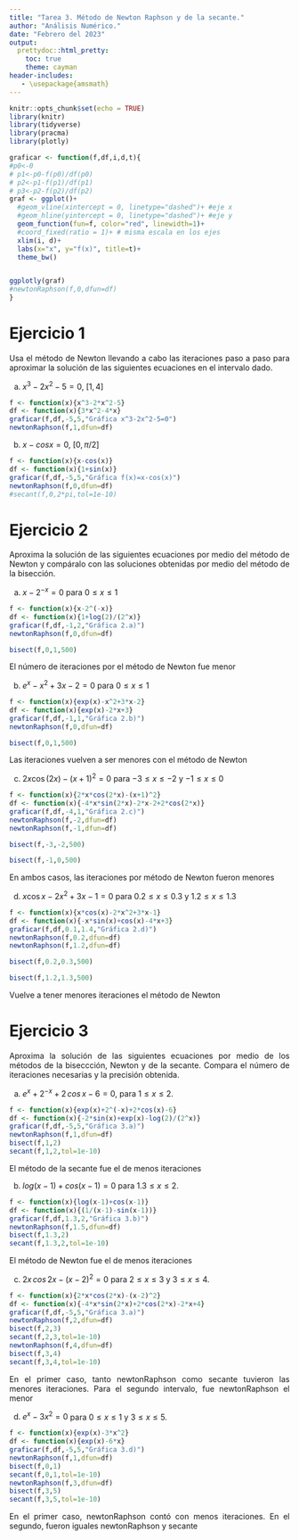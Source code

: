 ```yaml
---
title: "Tarea 3. Método de Newton Raphson y de la secante."
author: "Análisis Numérico."
date: "Febrero del 2023"
output: 
  prettydoc::html_pretty:
    toc: true
    theme: cayman
header-includes:
   - \usepackage{amsmath}
---
```






<style>
body {
text-align: justify}
</style>



```r
knitr::opts_chunk$set(echo = TRUE)
library(knitr)
library(tidyverse)
library(pracma)
library(plotly)
```


```r
graficar <- function(f,df,i,d,t){
#p0<-0
# p1<-p0-f(p0)/df(p0)
# p2<-p1-f(p1)/df(p1)
# p3<-p2-f(p2)/df(p2)
graf <- ggplot()+
  #geom_vline(xintercept = 0, linetype="dashed")+ #eje x
  #geom_hline(yintercept = 0, linetype="dashed")+ #eje y
  geom_function(fun=f, color="red", linewidth=1)+
  #coord_fixed(ratio = 1)+ # misma escala en los ejes
  xlim(i, d)+
  labs(x="x", y="f(x)", title=t)+
  theme_bw()


ggplotly(graf)
#newtonRaphson(f,0,dfun=df)
}
```


# Ejercicio 1

Usa el método de Newton llevando a cabo las iteraciones paso a paso para aproximar la solución de las siguientes ecuaciones en el intervalo dado.


a)  $x^3-2x^2-5=0$, $[1,4]$
```r
f <- function(x){x^3-2*x^2-5}
df <- function(x){3*x^2-4*x}
graficar(f,df,-5,5,"Gráfica x^3-2x^2-5=0")
newtonRaphson(f,1,dfun=df)

```

b)  $x-cosx=0$, $[0, \pi/2]$

```r
f <- function(x){x-cos(x)}
df <- function(x){1+sin(x)}
graficar(f,df,-5,5,"Gráfica f(x)=x-cos(x)")
newtonRaphson(f,0,dfun=df)
#secant(f,0,2*pi,tol=1e-10)

```


# Ejercicio 2 

Aproxima la solución de las siguientes ecuaciones por medio del método de Newton y compáralo con las soluciones obtenidas por medio del método de la bisección.

a) $x-2^{-x}=0$ para $0\leq x\leq 1$
```r
f <- function(x){x-2^(-x)}
df <- function(x){1+log(2)/(2^x)}
graficar(f,df,-1,2,"Gráfica 2.a)")
newtonRaphson(f,0,dfun=df)
```
```r
bisect(f,0,1,500)
```
El número de iteraciones por el método de Newton fue menor

b) $e^x-x^2+3x-2=0$ para $0\leq x\leq 1$
```r
f <- function(x){exp(x)-x^2+3*x-2}
df <- function(x){exp(x)-2*x+3}
graficar(f,df,-1,1,"Gráfica 2.b)")
newtonRaphson(f,0,dfun=df)
```
```r
bisect(f,0,1,500)
```
Las iteraciones vuelven a ser menores con el método de Newton

c) $2x\cos (2x)-(x+1)^2=0$ para $-3\leq x\leq -2$ y $-1\leq x \leq 0$
```r
f <- function(x){2*x*cos(2*x)-(x+1)^2}
df <- function(x){-4*x*sin(2*x)-2*x-2+2*cos(2*x)}
graficar(f,df,-4,1,"Gráfica 2.c)")
newtonRaphson(f,-2,dfun=df)
newtonRaphson(f,-1,dfun=df)
```
```r
bisect(f,-3,-2,500)
```

```r
bisect(f,-1,0,500)
```
En ambos casos, las iteraciones por método de Newton fueron menores

d) $x\cos x-2x^2+3x-1=0$ para $0.2\leq x\leq 0.3$ y $1.2\leq x \leq 1.3$
```r
f <- function(x){x*cos(x)-2*x^2+3*x-1}
df <- function(x){-x*sin(x)+cos(x)-4*x+3}
graficar(f,df,0.1,1.4,"Gráfica 2.d)")
newtonRaphson(f,0.2,dfun=df)
newtonRaphson(f,1.2,dfun=df)
```
```r
bisect(f,0.2,0.3,500)
```
```r
bisect(f,1.2,1.3,500)
```
Vuelve a tener menores iteraciones el método de Newton

# Ejercicio 3 

Aproxima la solución de las siguientes ecuaciones por medio de los métodos de la biseccción, Newton y de la secante. Compara el número de iteraciones necesarias y la precisión obtenida.


a) $e^x+2^{-x}+2\,cos\,x-6=0$, para $1\leq x\leq 2$.
```r
f <- function(x){exp(x)+2^(-x)+2*cos(x)-6}
df <- function(x){-2*sin(x)+exp(x)-log(2)/(2^x)}
graficar(f,df,-5,5,"Gráfica 3.a)")
newtonRaphson(f,1,dfun=df)
bisect(f,1,2)
secant(f,1,2,tol=1e-10)
```
El método de la secante fue el de menos iteraciones

b) $log(x-1)+cos(x-1)=0$ para $1.3\leq x \leq 2$.
```r
f <- function(x){log(x-1)+cos(x-1)}
df <- function(x){(1/(x-1)-sin(x-1))}
graficar(f,df,1.3,2,"Gráfica 3.b)")
newtonRaphson(f,1.5,dfun=df)
bisect(f,1.3,2)
secant(f,1.3,2,tol=1e-10)
```
El método de Newton fue el de menos iteraciones

c) $2x\,cos\,2x-(x-2)^2=0$ para $2\leq x \leq 3$ y $3\leq x \leq 4$.
```r
f <- function(x){2*x*cos(2*x)-(x-2)^2}
df <- function(x){-4*x*sin(2*x)+2*cos(2*x)-2*x+4}
graficar(f,df,-5,5,"Gráfica 3.a)")
newtonRaphson(f,2,dfun=df)
bisect(f,2,3)
secant(f,2,3,tol=1e-10)
newtonRaphson(f,4,dfun=df)
bisect(f,3,4)
secant(f,3,4,tol=1e-10)
```
En el primer caso, tanto newtonRaphson como secante tuvieron las menores iteraciones. Para el segundo intervalo, fue newtonRaphson el menor

d) $e^x-3x^2=0$ para $0\leq x \leq 1$ y $3\leq x \leq 5$.
```r
f <- function(x){exp(x)-3*x^2}
df <- function(x){exp(x)-6*x}
graficar(f,df,-5,5,"Gráfica 3.d)")
newtonRaphson(f,1,dfun=df)
bisect(f,0,1)
secant(f,0,1,tol=1e-10)
newtonRaphson(f,3,dfun=df)
bisect(f,3,5)
secant(f,3,5,tol=1e-10)
```
En el primer caso, newtonRaphson contó con menos iteraciones. En el segundo, fueron iguales newtonRaphson y secante

